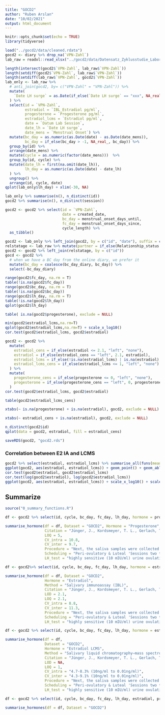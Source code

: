 ```yaml
---
title: "GOCD2"
author: "Ruben Arslan"
date: "10/02/2021"
output: html_document
---
```


```r
knitr::opts_chunk$set(echo = TRUE)
library(tidyverse)
```


```r
load("../gocd2/data/cleaned.rdata")
gocd2 <- diary %>% drop_na(`VPN-Zahl`)
lab_raw = readxl::read_xlsx("../gocd2/data/Datensatz_Zyklusstudie_Labor.xlsx") %>% drop_na(`VPN-Zahl`)

length(intersect(gocd2$`VPN-Zahl`, lab_raw$`VPN-Zahl`))
length(setdiff(gocd2$`VPN-Zahl`, lab_raw$`VPN-Zahl`))
length(setdiff(lab_raw$`VPN-Zahl`, gocd2$`VPN-Zahl`))
lab_only <- lab_raw %>% 
  # anti_join(gocd2, by= c("VPN-Zahl" = "VPN-Zahl")) %>% 
  mutate(
    `Date LH surge` = as.Date(if_else(`Date LH surge` == "xxx", NA_real_, as.numeric(`Date LH surge`)), origin = "1899-12-30")
  ) %>% 
  select(id = `VPN-Zahl`, 
         estradiol = `IBL_Estradiol pg/ml`,
         progesterone = `Progesterone pg/ml`, 
         estradiol_lcms = `Estradiol pg/ml`, 
         date = `Datum Lab Session`,
         date_lh = `Date LH surge`,
         date_mens = `Menstrual Onset`) %>% 
  mutate(bc_day = as.numeric(as.Date(date) - as.Date(date_mens)),
         bc_day = if_else(bc_day > -1, NA_real_, bc_day)) %>% 
  group_by(id) %>% 
  arrange(date_mens) %>% 
  mutate(cycle = as.numeric(factor(date_mens)))  %>% 
  group_by(id, cycle) %>% 
  mutate(date_lh = first(na.omit(date_lh)),
         lh_day = as.numeric(as.Date(date) - date_lh)
  ) %>% 
  ungroup() %>% 
  arrange(id, cycle, date)
qplot(lab_only$lh_day) + xlim(-30, NA)

lab_only %>% summarise(n(), n_distinct(id))
gocd2 %>% summarise(n(), n_distinct(session))

gocd2 <- gocd2 %>% select(id = `VPN-Zahl`, 
                          date = created_date,
                          bc_day = menstrual_onset_days_until, 
                          fc_day = menstrual_onset_days_since, 
                          cycle_length) %>% 
  as_tibble()

gocd2 <- lab_only %>% left_join(gocd2, by = c("id", "date"), suffix = c("", "_diary"))
relstatage <- lab_raw %>% mutate(partner = if_else(Relationship_status == 1, 0, 1)) %>%  select(id = `VPN-Zahl`, age = Age, partner) %>% distinct(id, .keep_all = TRUE)
gocd2 <- gocd2 %>% left_join(relstatage, by = c("id"))
gocd <- gocd2 %>% 
  # when we have a BC day from the online diary, we prefer it
  mutate(bc_day = coalesce(bc_day_diary, bc_day)) %>% 
  select(-bc_day_diary)

range(gocd2$fc_day, na.rm = T)
table(!is.na(gocd2$fc_day))
range(gocd2$bc_day, na.rm = T)
table(!is.na(gocd2$bc_day))
range(gocd2$lh_day, na.rm = T)
table(!is.na(gocd2$lh_day))
qplot(gocd2$lh_day)

table( is.na(gocd2$progesterone), exclude = NULL)

min(gocd2$estradiol_lcms,na.rm=T)
qplot(gocd2$estradiol_lcms,na.rm=T) + scale_x_log10()
cor.test(gocd2$estradiol_lcms, gocd2$estradiol)

gocd2 <- gocd2 %>% 
  mutate(
    estradiol_cens = if_else(estradiol <= 2.1, "left", "none"),
    estradiol = if_else(estradiol_cens == "left", 2.1, estradiol),
    estradiol_lcms = if_else(!is.na(estradiol_lcms) | is.na(estradiol), estradiol_lcms, 1),
    estradiol_lcms_cens = if_else(estradiol_lcms <= 1, "left", "none")
  ) %>% 
  mutate(
    progesterone_cens = if_else(progesterone <= 0, "left", "none"),
    progesterone = if_else(progesterone_cens == "left", 0, progesterone)
  )
cor.test(gocd2$estradiol_lcms, gocd2$estradiol)

table(gocd2$estradiol_lcms_cens)

xtabs(~ is.na(progesterone) + is.na(estradiol), gocd2, exclude = NULL)

xtabs(~ estradiol_cens + is.na(estradiol), gocd2, exclude = NULL)

n_distinct(gocd2$id)
qplot(data = gocd2, estradiol, fill = estradiol_cens)

saveRDS(gocd2, "gocd2.rds")
```


### Correlation between E2 IA and LCMS
```r
gocd2 %>% select(estradiol, estradiol_lcms) %>% summarise_all(funs(mean = mean(., na.rm=T), sd = sd(., na.rm=T), logmean = mean(log(.), na.rm=T), logsd = sd(log(.), na.rm=T))) %>% knitr::kable()
ggplot(gocd2, aes(estradiol, estradiol_lcms)) + geom_point() + geom_abline(slope = 1, intercept = 0) + coord_equal(xlim = c(0,45), ylim = c(0,45))
cor.test(gocd2$estradiol, gocd2$estradiol_lcms)
cor.test(log(gocd2$estradiol), log(gocd2$estradiol_lcms))
ggplot(gocd2, aes(estradiol, estradiol_lcms)) + scale_x_log10() + scale_y_log10() + geom_point()
```

## Summarize
```r
source("0_summary_functions.R")
```

```r
df <- gocd2 %>% select(id, cycle, bc_day, fc_day, lh_day, hormone = progesterone, hormone_cens = progesterone_cens, cycle_length, age, partner)

summarise_hormone(df = df, Dataset = "GOCD2", Hormone = "Progesterone", Method = "Salivary liquid chromatography–mass spectrometry",
                  Citation = "Jünger, J., Kordsmeyer, T. L., Gerlach, T. M., & Penke, L. (2018). Fertile women evaluate male bodies as more attractive, regardless of masculinity. Evolution and Human Behavior: Official Journal of the Human Behavior and Evolution Society, 39(4), 412–423. https://doi.org/10.1016/j.evolhumbehav.2018.03.007",
                  LOQ = 5,
                  CV_intra = 10.8,
                  CV_inter = 9.7,
                  Procedure = "Next, the saliva samples were collected via passive drool. For hormone assays, we collected four saliva samples from each participant (one per testing session). Contamination of saliva samples was minimized by asking participants to abstain from eating, drinking (except plain water), smoking, chewing gum or brushing teeth for at least one hour before each session. The samples were stored at -80°C directly after collection until shipment on dry ice to the Kirschbaum Lab at Technical University of Dresden, Germany, where estradiol, progesterone, testosterone and cortisol was assessed via liquid chromatography mass spectrometry (LCMS; Gao, Stalder, & Kirschbaum, 2015). Since the LCMS analysis of the estradiol levels did only detect 22% of all possible values, the samples were reanalyzed using the highly sensitive 17β-estradiol enzyme immunoassay kit (IBL International, Hamburg, Germany). These latter estradiol values were used in subsequent analyses. ",
                  Scheduling = "Peri-ovulatory & Luteal 'Sessions two to five, the computer-based testing sessions, took place across two ovulatory cycles per participant, once per cycle during the fertile and once during the luteal phase. To control for possible effects of diurnal changes in hormone levels (Bao et al., 2003; Veldhuis et al., 1988), all sessions took place in the second half of the day (mainly between 11.30 am and 6 pm).'", 
                  LH_test = "highly sensitive (10 mIU/ml) urine ovulation test strips from purbay®, which measure the luteinizing hormone (LH). These LH-tests had to be done at home at the estimated day of ovulation and the four days prior to that and results were self- reported by the participants.")

df <- gocd2%>% select(id, cycle, bc_day, fc_day, lh_day, hormone = estradiol, hormone_cens = estradiol_cens, cycle_length, age, partner)

summarise_hormone(df = df, Dataset = "GOCD2", 
                  Hormone = "Estradiol",
                  Method = "Salivary immunoassay (IBL)",
                  Citation = "Jünger, J., Kordsmeyer, T. L., Gerlach, T. M., & Penke, L. (2018). Fertile women evaluate male bodies as more attractive, regardless of masculinity. Evolution and Human Behavior: Official Journal of the Human Behavior and Evolution Society, 39(4), 412–423. https://doi.org/10.1016/j.evolhumbehav.2018.03.007",
                  LOD = 2.1,
                  LOQ = 2.1,
                  CV_intra = 8.8,
                  CV_inter = 11.3,
                  Procedure = "Next, the saliva samples were collected via passive drool. For hormone assays, we collected four saliva samples from each participant (one per testing session). Contamination of saliva samples was minimized by asking participants to abstain from eating, drinking (except plain water), smoking, chewing gum or brushing teeth for at least one hour before each session. The samples were stored at -80°C directly after collection until shipment on dry ice to the Kirschbaum Lab at Technical University of Dresden, Germany, where estradiol, progesterone, testosterone and cortisol was assessed via liquid chromatography mass spectrometry (LCMS; Gao, Stalder, & Kirschbaum, 2015). Since the LCMS analysis of the estradiol levels did only detect 22% of all possible values, the samples were reanalyzed using the highly sensitive 17β-estradiol enzyme immunoassay kit (IBL International, Hamburg, Germany). These latter estradiol values were used in subsequent analyses. ",
                  Scheduling = "Peri-ovulatory & Luteal 'Sessions two to five, the computer-based testing sessions, took place across two ovulatory cycles per participant, once per cycle during the fertile and once during the luteal phase. To control for possible effects of diurnal changes in hormone levels (Bao et al., 2003; Veldhuis et al., 1988), all sessions took place in the second half of the day (mainly between 11.30 am and 6 pm).'", 
                  LH_test = "highly sensitive (10 mIU/ml) urine ovulation test strips from purbay®, which measure the luteinizing hormone (LH). These LH-tests had to be done at home at the estimated day of ovulation and the four days prior to that and results were self- reported by the participants.")

df <- gocd2 %>% select(id, cycle, bc_day, fc_day, lh_day, hormone = estradiol_lcms, hormone_cens = estradiol_lcms_cens, cycle_length, age, partner)

summarise_hormone(df = df, 
                  Dataset = "GOCD2", 
                  Hormone = "Estradiol LCMS", 
                  Method = "Salivary liquid chromatography–mass spectrometry",
                  Citation = "Jünger, J., Kordsmeyer, T. L., Gerlach, T. M., & Penke, L. (2018). Fertile women evaluate male bodies as more attractive, regardless of masculinity. Evolution and Human Behavior: Official Journal of the Human Behavior and Evolution Society, 39(4), 412–423. https://doi.org/10.1016/j.evolhumbehav.2018.03.007",
                  LOD = NA,
                  LOQ = 1,
                  CV_intra = "4.7-8.3% (10ng/ml to 0.01ng/ml)",
                  CV_inter = "4.3-9.1% (10ng/ml to 0.01ng/ml)",
                  Procedure = "Next, the saliva samples were collected via passive drool. For hormone assays, we collected four saliva samples from each participant (one per testing session). Contamination of saliva samples was minimized by asking participants to abstain from eating, drinking (except plain water), smoking, chewing gum or brushing teeth for at least one hour before each session. The samples were stored at -80°C directly after collection until shipment on dry ice to the Kirschbaum Lab at Technical University of Dresden, Germany, where estradiol, progesterone, testosterone and cortisol was assessed via liquid chromatography mass spectrometry (LCMS; Gao, Stalder, & Kirschbaum, 2015). Since the LCMS analysis of the estradiol levels did only detect 22% of all possible values, the samples were reanalyzed using the highly sensitive 17β-estradiol enzyme immunoassay kit (IBL International, Hamburg, Germany). These latter estradiol values were used in subsequent analyses. ",
                  Scheduling = "Peri-ovulatory & Luteal 'Sessions two to five, the computer-based testing sessions, took place across two ovulatory cycles per participant, once per cycle during the fertile and once during the luteal phase. To control for possible effects of diurnal changes in hormone levels (Bao et al., 2003; Veldhuis et al., 1988), all sessions took place in the second half of the day (mainly between 11.30 am and 6 pm).'", 
                  LH_test = "highly sensitive (10 mIU/ml) urine ovulation test strips from purbay®, which measure the luteinizing hormone (LH). These LH-tests had to be done at home at the estimated day of ovulation and the four days prior to that and results were self- reported by the participants.")

df <- gocd2 %>% select(id, cycle, bc_day, fc_day, lh_day, estradiol, progesterone, cycle_length)

summarise_hormones(df = df, Dataset = "GOCD2")
```

